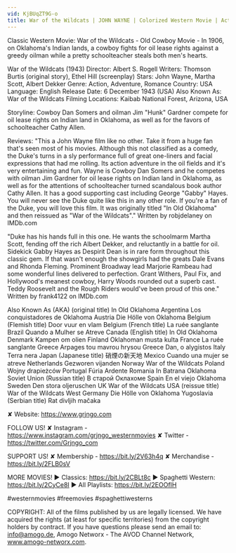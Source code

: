```yaml
---
vid: KjBUqZT9G-o
title: War of the Wildcats | JOHN WAYNE | Colorized Western Movie | Action Film
---
```


Classic Western Movie: War of the Wildcats - Old Cowboy Movie - In 1906, on Oklahoma's Indian lands, a cowboy fights for oil lease rights against a greedy oilman while a pretty schoolteacher steals both men's hearts.

War of the Wildcats (1943)
Director: Albert S. Rogell
Writers: Thomson Burtis (original story), Ethel Hill (screenplay)
Stars: John Wayne, Martha Scott, Albert Dekker
Genre: Action, Adventure, Romance 
Country: USA
Language: English
Release Date: 6 December 1943 (USA)
Also Known As: War of the Wildcats 
Filming Locations: Kaibab National Forest, Arizona, USA

Storyline:
Cowboy Dan Somers and oilman Jim "Hunk" Gardner compete for oil lease rights on Indian land in Oklahoma, as well as for the favors of schoolteacher Cathy Allen.

Reviews:
"This a John Wayne film like no other. Take it from a huge fan that's seen most of his movies. Although this not classified as a comedy, the Duke's turns in a sly performance full of great one-liners and facial expressions that had me rolling. Its action adventure in the oil fields and it's very entertaining and fun. Wayne is Cowboy Dan Somers and he competes with oilman Jim Gardner for oil lease rights on Indian land in Oklahoma, as well as for the attentions of schoolteacher turned scandalous book author Cathy Allen. It has a good supporting cast including George "Gabby" Hayes. You will never see the Duke quite like this in any other role. If you're a fan of the Duke, you will love this film. It was originally titled "In Old Oklahoma" and then reissued as "War of the Wildcats"." Written by robjdelaney on IMDb.com 

"Duke has his hands full in this one. He wants the schoolmarm Martha Scott, fending off the rich Albert Dekker, and reluctantly in a battle for oil. Sidekick Gabby Hayes as Despirit Dean is in rare form throughout this classic gem. If that wasn't enough the showgirls had the greats Dale Evans and Rhonda Fleming. Prominent Broadway lead Marjorie Rambeau had some wonderful lines delivered to perfection. Grant Withers, Paul Fix, and Hollywood's meanest cowboy, Harry Woods rounded out a superb cast. Teddy Roosevelt and the Rough Riders would've been proud of this one." Written by frank4122 on IMDb.com

Also Known As (AKA)
(original title) In Old Oklahoma
Argentina Los conquistadores de Oklahoma
Austria Die Hölle von Oklahoma
Belgium (Flemish title) Door vuur en vlam
Belgium (French title) La ruée sanglante
Brazil Quando a Mulher se Atreve
Canada (English title) In Old Oklahoma
Denmark Kampen om olien
Finland Oklahoman musta kulta
France La ruée sanglante
Greece Arpages tou mavrou hrysou
Greece Dan, o alygistos
Italy Terra nera
Japan (Japanese title) 硝煙の新天地
Mexico Cuando una mujer se atreve
Netherlands Gezworen vijanden
Norway War of the Wildcats
Poland Wojny drapieżców
Portugal Fúria Ardente
Romania In Batrana Oklahoma
Soviet Union (Russian title) В старой Оклахоме
Spain En el viejo Oklahoma
Sweden Den stora oljeruschen
UK War of the Wildcats
USA (reissue title) War of the Wildcats
West Germany Die Hölle von Oklahoma
Yugoslavia (Serbian title) Rat divljih mačaka 

✘ Website: https://www.grjngo.com

FOLLOW US!
✘ Instagram - https://www.instagram.com/grjngo_westernmovies
✘ Twitter - https://twitter.com/Grjngo_com

SUPPORT US!
✘ Membership - https://bit.ly/2V63h4q
✘ Merchandise - https://bit.ly/2FLB0sV

MORE MOVIES! 
► Classics: https://bit.ly/2CBLt8c 
► Spaghetti Western: https://bit.ly/2CyCe8I 
► All Playlists: https://bit.ly/2EOOfIH 

#westernmovies #freemovies #spaghettiwesterns

COPYRIGHT: All of the films published by us are legally licensed. We have acquired the rights (at least for specific territories) from the copyright holders by contract. If you have questions please send an email to: info@amogo.de, Amogo Networx - The AVOD Channel Network, www.amogo-networx.com.